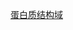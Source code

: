 {{Navbox
| name  = Protein domains
| title = [[结构域|蛋白质结构域]]
|listclass = hlist

| list1 =
* [[BAR结构域|BAR]]
* {{le|细胞凋亡抑制结构域|Inhibitor of apoptosis domain|BIR}}
* {{le|BZIP结构域|BZIP domain|BZIP}}
* {{le|CARD结构域|CARD domain|CARD}}
* {{le|C1结构域|C1 domain|C1}}
* {{le|C2结构域|C2 domain|C2}}
* {{le|死亡效应结构域|Death effector domain|DED}}
* [[ENTH结构域|ENTH]]
* {{le|FYVE结构域|FYVE domain|FYVE}}
* [[HEAT repeat domain|HEAT]]
* [[Kringle_domain|Kringle]]
* [[LIM结构域|LIM]]
* [[富亮氨酸重复|LRR]]
* [[NACHT domain|NACHT]]
* {{le|PAS结构域|PAS domain|PAS}}
* {{le|PDZ结构域|PDZ domain|PDZ}}
* [[Pyrin domain|Pyrin]]
* [[PH结构域|PH]]
* [[PX结构域|PX]]
* [[SH2结构域|SH2]]
* [[SH3结构域|SH3]]
* [[SUN domain|SUN]]
* [[CRAL-TRIO domain|TRIO]]
* [[WD40 repeat|WD40]]
* [[锌指]]

}}<noinclude>
[[Category:蛋白质生物合成模板|蛋白质结构域]]
</noinclude>